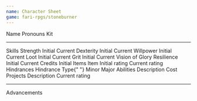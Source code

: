 ```yaml
---
name: Character Sheet
game: fari-rpgs/stoneburner
---
```


<Row>
  <TextField name="name">Name</TextField>
</Row>

<Row>
  <TextField name="pronouns">Pronouns</TextField>
  <TextField name="kit">Kit</TextField>
</Row>

---

<Columns>
  <Stack>
    <Fields>
      <Heading>Skills</Heading>
      <Row>
        <Label fullWidth>Strength</Label>
        <SelectField
          name="skills.strength.initial"
          options={["d4", "d6", "d8", "d10", "d12"]}
          defaultValue="d4"
        >
          Initial
        </SelectField>
        <SelectField
          name="skills.strength.current"
          options={["d4", "d6", "d8", "d10", "d12"]}
          defaultValue="d4"
        >
          Current
        </SelectField>
      </Row>
      <Row>
        <Label fullWidth>Dexterity</Label>
        <SelectField
          name="skills.dexterity.initial"
          options={["d4", "d6", "d8", "d10", "d12"]}
          defaultValue="d4"
        >
          Initial
        </SelectField>
        <SelectField
          name="skills.dexterity.current"
          options={["d4", "d6", "d8", "d10", "d12"]}
          defaultValue="d4"
        >
          Current
        </SelectField>
      </Row>
      <Row>
        <Label fullWidth>Willpower</Label>
        <SelectField
          name="skills.willpower.initial"
          options={["d4", "d6", "d8", "d10", "d12"]}
          defaultValue="d4"
        >
          Initial
        </SelectField>
        <SelectField
          name="skills.willpower.current"
          options={["d4", "d6", "d8", "d10", "d12"]}
          defaultValue="d4"
        >
          Current
        </SelectField>
      </Row>
      <Row>
        <Label fullWidth>Loot</Label>
        <SelectField
          name="skills.loot.initial"
          options={["d4", "d6", "d8", "d10", "d12"]}
          defaultValue="d12"
        >
          Initial
        </SelectField>
        <SelectField
          name="skills.loot.current"
          options={["d4", "d6", "d8", "d10", "d12"]}
          defaultValue="d12"
        >
          Current
        </SelectField>
      </Row>
      <Row>
        <Label fullWidth>Grit</Label>
        <SelectField
          name="skills.grit.initial"
          options={["d4", "d6", "d8", "d10", "d12"]}
          defaultValue="d12"
        >
          Initial
        </SelectField>
        <SelectField
          name="skills.grit.current"
          options={["d4", "d6", "d8", "d10", "d12"]}
          defaultValue="d12"
        >
          Current
        </SelectField>
      </Row>
    </Fields>
  </Stack>
  <Stack>
    <Fields>
      <Heading>Vision of Glory</Heading>
      <TextAreaField name="visionOfGlory" placeholder="Vision of glory..." />
    </Fields>
    <Fields>
      <Heading>Resilience</Heading>
      <Row>
        <NumberField max={100} min={0} name="resilience.initial">
          Initial
        </NumberField>
        <NumberField max={100} min={0} name="resilience.current">
          Current
        </NumberField>
      </Row>
    </Fields>
    <Fields>
      <Heading>Credits</Heading>
      <Row>
        <NumberField max={100} min={0} name="credits.initial">
          Initial
        </NumberField>
      </Row>
    </Fields>
  </Stack>
</Columns>

<Fields>
  <Heading>Items</Heading>
  <List max={5} name="items">
    <Stack>
      <Row>
        <TextField name="name" placeholder="Item name...">
          Item
        </TextField>
        <SelectField name="initial" options={["d4", "d6", "d8", "d10", "d12"]}>
          Initial rating
        </SelectField>
        <SelectField name="current" options={["d4", "d6", "d8", "d10", "d12"]}>
          Current rating
        </SelectField>
      </Row>
    </Stack>
  </List>
</Fields>

<Fields>
  <Heading>Hindrances</Heading>
  <List name="hindrances">
    <Stack>
      <Row>
        <TextField name="name" placeholder="Hindrance description...">
          Hindrance
        </TextField>
      </Row>
      <Row>
        <Detail>Type</Detail>{" "}
        <CheckboxField name="minor.checked">Minor</CheckboxField>
        <CheckboxField name="major.checked">Major</CheckboxField>
      </Row>
    </Stack>
  </List>
</Fields>

<Fields>
  <Heading>Abilities</Heading>
  <List max={5} name="abilities">
    <Stack>
      <Row align="start">
        <TextAreaField name="name" placeholder="Ability description...">
          Description
        </TextAreaField>
        <NumberField name="cost">Cost</NumberField>
      </Row>
    </Stack>
  </List>
</Fields>

<Fields>
  <Heading>Projects</Heading>
  <List max={3} name="projects">
    <Stack>
      <Row>
        <TextField name="name" placeholder="Project description...">
          Description
        </TextField>
        <SelectField
          name="current"
          options={["d4", "d6", "d8", "d10", "d12"]}
          defaultValue="d4"
        >
          Current rating
        </SelectField>
      </Row>
    </Stack>
  </List>
</Fields>

---

<Fields>
  <Heading>Advancements</Heading>
  <TextField name="advancements" placeholder="Record your advancements..." />
</Fields>
